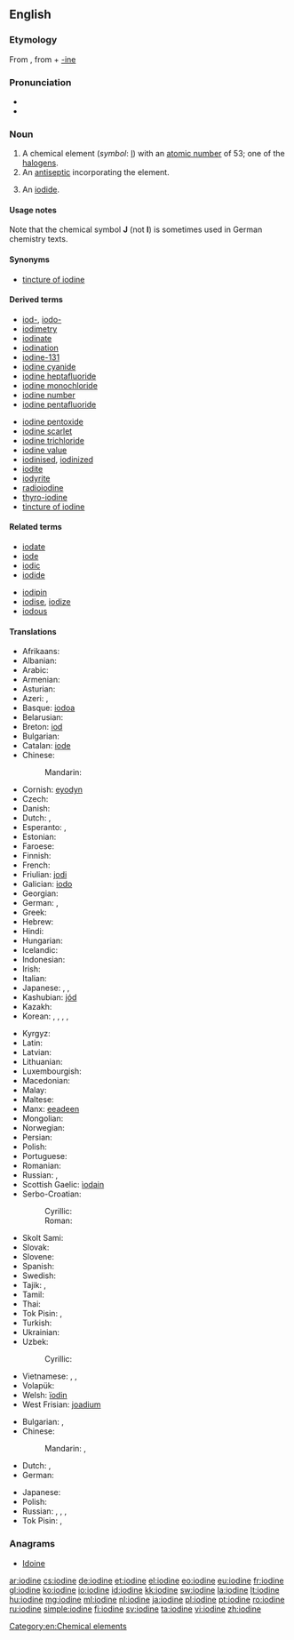 ==English==

{{elements|I|tellurium|Te|xenon|Xe}}

===Etymology===
From {{etyl|fr|en}} {{term|iode||lang=fr}}, from {{etyl|grc}} {{term|ἰοειδής||violet|lang=grc}} + [[-ine]]

===Pronunciation===
* {{audio|en-us-iodine.ogg|Audio (US)}}
* {{audio|en-uk-iodine.ogg|Audio (UK)}}

===Noun===
{{en-noun|-|s}}
{{wikipedia}}

# A chemical element (''symbol'': [[I]]) with an [[atomic number]] of 53; one of the [[halogen]]s.
# An [[antiseptic]] incorporating the element.
# {{countable|uncountable|obsolete}} An [[iodide]].

====Usage notes====
Note that the chemical symbol '''J''' (not '''I''') is sometimes used in German chemistry texts.

====Synonyms====
* {{sense|antiseptic}} [[tincture of iodine]]

====Derived terms====
{{rel-top|terms derived from ''iodine (noun)''}}
* [[iod-]], [[iodo-]]
* [[iodimetry]]
* [[iodinate]]
* [[iodination]]
* [[iodine-131]]
* [[iodine cyanide]]
* [[iodine heptafluoride]]
* [[iodine monochloride]]
* [[iodine number]]
* [[iodine pentafluoride]]
{{rel-mid}}
* [[iodine pentoxide]]
* [[iodine scarlet]]
* [[iodine trichloride]]
* [[iodine value]]
* [[iodinised]], [[iodinized]]
* [[iodite]]
* [[iodyrite]]
* [[radioiodine]]
* [[thyro-iodine]]
* [[tincture of iodine]]
{{rel-bottom}}

====Related terms====
{{rel-top|terms related to ''iodine (noun)''}}
* [[iodate]]
* [[iode]]
* [[iodic]]
* [[iodide]]
{{rel-mid}}
* [[iodipin]]
* [[iodise]], [[iodize]]
* [[iodous]]
{{rel-bottom}}

====Translations====
{{trans-top|element}}
* Afrikaans: {{t-|af|jood}}
* Albanian: {{t-|sq|jod}}
* Arabic: {{t-|ar|يود|m|tr=yūd|sc=Arab}}
* Armenian: {{t-|hy|յոդ|tr=yod}}
* Asturian: {{t-|ast|yodu|m}}
* Azeri: {{t-|az|yod}}, {{t-|az|iod}}
* Basque: [[iodoa]]
* Belarusian: {{t-|be|ёд|m|tr=jod|sc=Cyrl}}
* Breton: [[iod]] {{m}}
* Bulgarian: {{t-|bg|йод|m|tr=jod|sc=Cyrl}}
* Catalan: [[iode]]
* Chinese:
*: Mandarin: {{t|cmn|碘|tr=diǎn|sc=Hans}}
* Cornish: [[eyodyn]]
* Czech: {{t+|cs|jód|m}}
* Danish: {{t-|da|jod}}
* Dutch: {{t+|nl|jood|n}}, {{t+|nl|jodium|n}}
* Esperanto: {{t-|eo|jodo}},  {{t+|eo|iodo}}
* Estonian: {{t+|et|jood}}
* Faroese: {{t-|fo|jod}}
* Finnish: {{t+|fi|jodi}}
* French: {{t+|fr|iode|m}}
* Friulian: [[jodi]]
* Galician: [[iodo]]
* Georgian: {{t-|ka|იოდი|tr=iodi|sc=Geor}}
* German: {{t+|de|Iod|n}}, {{t+|de|Jod|n}}
* Greek: {{t+|el|ιώδιο|n|tr=iódio}}
* Hebrew: {{t+|he|יוד|m|tr=yod}}
* Hindi: {{t-|hi|जंबुकी|tr=jambukee|sc=Deva}}
* Hungarian: {{t+|hu|jód}}
* Icelandic: {{t+|is|joð}}
* Indonesian: {{t+|id|yodium}}
* Irish: {{t-|ga|iaidín}}
* Italian: {{t+|it|iodio|m}}
* Japanese: {{t+|ja|ヨウ素|tr=ようそ, yōso|sc=Jpan}}, {{t+|ja|沃素|tr=ようそ, yōso|sc=Jpan}}, {{t+|ja|ヨード|tr=yōdo|sc=Jpan}}
* Kashubian: [[jód]]
* Kazakh: {{t|kk|йод|tr=yod|sc=Cyrl}}
* Korean: {{t+|ko|요오드|tr=yoodeu|sc=Kore}},  {{t-|ko|옥도|tr=沃度, okdo|sc=Kore}},  {{t-|ko|옥소|tr=沃素, okso|sc=Kore}},  {{t-|ko|요오듐|tr=yoodyum|sc=Kore}},  {{t-|ko|아이오딘|tr=aiodin|sc=Kore}}
{{trans-mid}}
* Kyrgyz: {{t-|ky|йод|tr=yod|sc=Cyrl}}
* Latin: {{t+|la|iodium}}
* Latvian: {{t+|lv|jods|m}}
* Lithuanian: {{t+|lt|jodas}}
* Luxembourgish: {{t-|lb|Iod}}
* Macedonian: {{t-|mk|јод|m|tr=jod|sc=Cyrl}}
* Malay: {{t-|ms|iodin}}
* Maltese: {{t-|mt|jodju|m}}
* Manx: [[eeadeen]]
* Mongolian: {{t-|mn|йод|tr=jod|sc=Cyrl}}
* Norwegian: {{t+|no|jod}}
* Persian: {{t+|fa|ید|tr=yod|sc=fa-Arab}}
* Polish: {{t+|pl|jod|m}}
* Portuguese: {{t+|pt|iodo}}
* Romanian: {{t+|ro|iod|n}}
* Russian: {{t+|ru|йод|m|tr=jod}}, {{t+|ru|иод|m|tr=iód|sc=Cyrl}}
* Scottish Gaelic: [[ìodain]]
* Serbo-Croatian:
*: Cyrillic: {{t-|sh|јод|m|sc=Cyrl}}
*: Roman: {{t-|sh|jod|m}}
* Skolt Sami: {{tø|sms|jåått}}
* Slovak: {{t-|sk|jód|m}}
* Slovene: {{t+|sl|jod|m}}
* Spanish: {{t+|es|yodo|m}}
* Swedish: {{t+|sv|jod|c}}
* Tajik: {{t-|tg|йод|tr=yod|sc=Cyrl}}, {{t-|tg|иод|tr=iod|sc=Cyrl}}
* Tamil: {{t-|ta|அயடின்|tr=ayaţin}}
* Thai: {{t-|th|ไอโอดีน|tr=aiōdīn|sc=Thai}}
* Tok Pisin: {{t-|tpi|aiadin}},  {{t-|tpi|yot}}
* Turkish: {{t+|tr|iyot}}
* Ukrainian: {{t-|uk|йод|m|tr=jod|sc=Cyrl}}
* Uzbek: {{t-|uz|yod}}
*: Cyrillic: {{t-|uz|йод|sc=Cyrl}}
* Vietnamese: {{t-|vi|iot}}, {{t+|vi|iốt}}, {{t-|vi|iođ}}
* Volapük: {{t+|vo|yodin}}
* Welsh: [[ïodin]]
* West Frisian: [[joadium]]
{{trans-bottom}}

{{trans-top|antiseptic}}
* Bulgarian: {{t-|bg|йодна тинктура|f|tr=jódna tinktúra|sc=Cyrl}}, {{qualifier|colloquial}} {{t-|bg|йод|m|tr=jod|sc=Cyrl}}
* Chinese:
*: Mandarin: {{t|cmn|碘酒|tr=diǎnjiǔ|sc=Hans}}, {{t|cmn|碘酊|tr=diǎndǐng|sc=Hans}}
* Dutch: {{t+|nl|jodium|n}}, {{t-|nl|jodiumtinctuur|m}}
* German: {{t-|de|Jodtinktur|f}}
{{trans-mid}}
* Japanese: {{t-|ja|ヨードチンキ|tr=yōdochinki|sc=Jpan}}
* Polish: {{t+|pl|jodyna|f}}
* Russian: {{t-|ru|йодная тинктура|f|tr=jódnaja tinktúra|sc=Cyrl}}, {{t-|ru|йодная настойка|f|tr=jódnaja nastójka|sc=Cyrl}}, {{t+|ru|йод|m|tr=jod|sc=Cyrl}}, {{t+|ru|иод|m|tr=iód|sc=Cyrl}}
* Tok Pisin: {{t-|tpi|aiadin}},  {{t-|tpi|yot}}
{{trans-bottom}}

===Anagrams===
* [[Idoine#English|Idoine]]

[[Category:en:Chemical elements]]

[[ar:iodine]]
[[cs:iodine]]
[[de:iodine]]
[[et:iodine]]
[[el:iodine]]
[[eo:iodine]]
[[eu:iodine]]
[[fr:iodine]]
[[gl:iodine]]
[[ko:iodine]]
[[io:iodine]]
[[id:iodine]]
[[kk:iodine]]
[[sw:iodine]]
[[la:iodine]]
[[lt:iodine]]
[[hu:iodine]]
[[mg:iodine]]
[[ml:iodine]]
[[nl:iodine]]
[[ja:iodine]]
[[pl:iodine]]
[[pt:iodine]]
[[ro:iodine]]
[[ru:iodine]]
[[simple:iodine]]
[[fi:iodine]]
[[sv:iodine]]
[[ta:iodine]]
[[vi:iodine]]
[[zh:iodine]]